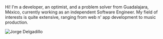 
<NameTransition />

Hi! I&apos;m a developer, an optimist, and a problem solver from Guadalajara, México, currently working as an independent Software Engineer. My
field of interests is quite extensive, ranging from web n' app development to music
production.

<Image
  src="/images/profile.jpg"
  alt="Jorge Delgadillo"
  width={400}
  height={400}
  className="rounded-lg"
/>
